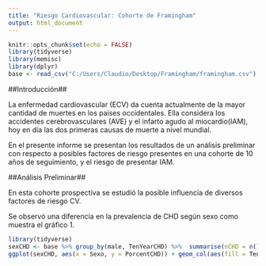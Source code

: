```yaml
---
title: "Riesgo Cardiovascular: Cohorte de Framingham"
output: html_document
---
```


```r
knitr::opts_chunk$set(echo = FALSE)
library(tidyverse)
library(memisc)
library(dplyr)
base <- read_csv("C:/Users/Claudio/Desktop/Framingham/framingham.csv")
```


##Introducción##  

La enfermedad cardiovascular (ECV) da cuenta actualmente de la mayor cantidad de muertes en los países occidentales. Ella considera los accidentes cerebrovasculares (AVE) y el infarto agudo al miocardio(IAM), hoy en día las dos primeras causas de muerte a nivel mundial. 

En el presente informe se presentan los resultados de un análisis preliminar con respecto a posibles factores de riesgo presentes en una cohorte de 10 años de seguimiento, y el riesgo de presentar IAM. 


##Análisis Preliminar##

En esta cohorte prospectiva se estudió la posible influencia de diversos factores de riesgo CV. 

Se observó una diferencia en la prevalencia de CHD según sexo como muestra el gráfico 1. 

```r
library(tidyverse)
sexCHD <- base %>% group_by(male, TenYearCHD) %>%  summarise(nCHD = n()) %>% mutate(PorcentCHD = nCHD*100/sum(nCHD)) %>% mutate(Sexo = if_else(male == 0, "Mujer", "Hombre"))
ggplot(sexCHD, aes(x = Sexo, y = PorcentCHD)) + geom_col(aes(fill = TenYearCHD)) + theme_classic()
```








